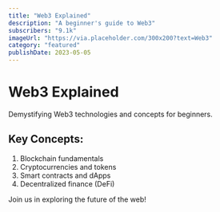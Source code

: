 ```yaml
---
title: "Web3 Explained"
description: "A beginner's guide to Web3"
subscribers: "9.1k"
imageUrl: "https://via.placeholder.com/300x200?text=Web3"
category: "featured"
publishDate: 2023-05-05
---
```


# Web3 Explained

Demystifying Web3 technologies and concepts for beginners.

## Key Concepts:

1. Blockchain fundamentals
2. Cryptocurrencies and tokens
3. Smart contracts and dApps
4. Decentralized finance (DeFi)

Join us in exploring the future of the web!